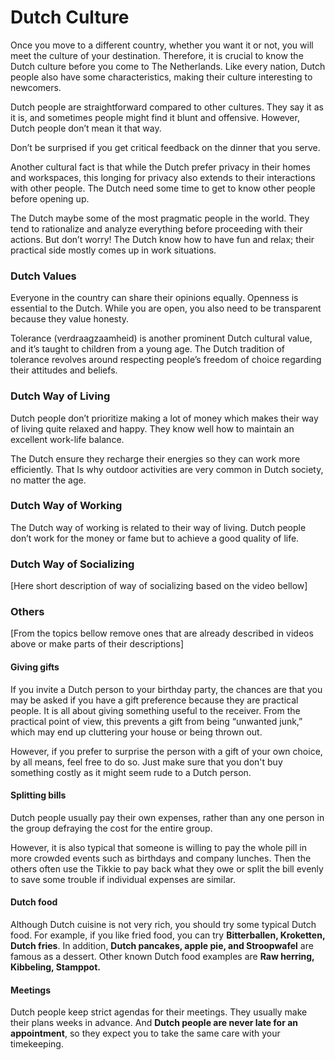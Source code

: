 
# Dutch Culture
Once you move to a different country, whether you want it or not, you will meet the culture of your destination. Therefore, it is crucial to know the Dutch culture before you come to The Netherlands. Like every nation, Dutch people also have some characteristics, making their culture interesting to newcomers. 

Dutch people are straightforward compared to other cultures. They say it as it is, and sometimes people might find it blunt and offensive. However, Dutch people don’t mean it that way. 

<Callout>
  Don’t be surprised if you get critical feedback on the dinner that you serve. 
</Callout>

Another cultural fact is that while the Dutch prefer privacy in their homes and workspaces, this longing for privacy also extends to their interactions with other people. The Dutch need some time to get to know other people before opening up.

The Dutch maybe some of the most pragmatic people in the world. They tend to rationalize and analyze everything before proceeding with their actions. But don’t worry! The Dutch know how to have fun and relax; their practical side mostly comes up in work situations.

### Dutch Values
Everyone in the country can share their opinions equally. Openness is essential to the Dutch. While you are open, you also need to be transparent because they value honesty. 

Tolerance (verdraagzaamheid) is another prominent Dutch cultural value, and it’s taught to children from a young age. The Dutch tradition of tolerance revolves around respecting people’s freedom of choice regarding their attitudes and beliefs.  

<Youtube id="BslPo-22U2g" />

### Dutch Way of Living
Dutch people don’t prioritize making a lot of money which makes their way of living quite relaxed and happy. They know well how to maintain an excellent work-life balance. 

The Dutch ensure they recharge their energies so they can work more efficiently. That Is why outdoor activities are very common in Dutch society, no matter the age. 

<Youtube id="PeJMjZOOtAA" />

### Dutch Way of Working
The Dutch way of working is related to their way of living. Dutch people don’t work for the money or fame but to achieve a good quality of life. 

<Youtube id="xEsgF5xqde8" />

### Dutch Way of Socializing
[Here short description of way of socializing based on the video bellow]
<Youtube id="fvaVT2HRBAQ" />


### Others
[From the topics bellow remove ones that are already described in videos above or make parts of their descriptions]
#### Giving gifts
If you invite a Dutch person to your birthday party, the chances are that you may be asked if you have a gift preference because they are practical people. It is all about giving something useful to the receiver. From the practical point of view, this prevents a gift from being “unwanted junk,” which may end up cluttering your house or being thrown out.

However, if you prefer to surprise the person with a gift of your own choice, by all means, feel free to do so. Just make sure that you don't buy something costly as it might seem rude to a Dutch person.

#### Splitting bills
Dutch people usually pay their own expenses, rather than any one person in the group defraying the cost for the entire group. 

However, it is also typical that someone is willing to pay the whole pill in more crowded events such as birthdays and company lunches. Then the others often use the Tikkie to pay back what they owe or split the bill evenly to save some trouble if individual expenses are similar.

#### Dutch food
Although Dutch cuisine is not very rich, you should try some typical Dutch food. For example, if you like fried food, you can try **Bitterballen, Kroketten, Dutch fries**. In addition, **Dutch pancakes, apple pie, and Stroopwafel** are famous as a dessert. Other known Dutch food examples are **Raw herring, Kibbeling, Stamppot.**

#### Meetings
Dutch people keep strict agendas for their meetings. They usually make their plans weeks in advance. And **Dutch people are never late for an appointment**, so they expect you to take the same care with your timekeeping. 

